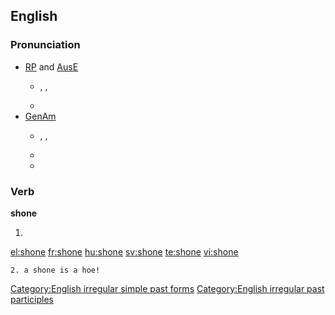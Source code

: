 ==English==

===Pronunciation===
*[[w:Received Pronunciation|RP]] and [[w:Australian English|AusE]]
**{{IPA|/ʃɒn/}}, {{SAMPA|/SQn/}}, {{enPR|shŏn}}
**{{rhymes|ɒn}}
*[[w:General American|GenAm]]
**{{IPA|/ʃoʊn/}}, {{SAMPA|/SoUn/}}, {{enPR|shōn}}
**{{rhymes|əʊn}}
**{{audio|en-us-shone.ogg|Audio (US)}}

===Verb===
'''shone'''
# {{past of|[[shine]]}}

[[Category:English irregular simple past forms]]
[[Category:English irregular past participles]]

[[el:shone]]
[[fr:shone]]
[[hu:shone]]
[[sv:shone]]
[[te:shone]]
[[vi:shone]]

 2. a shone is a hoe!